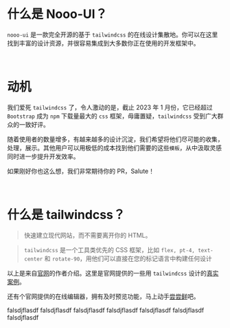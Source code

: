 

# 什么是 Nooo-UI？

`nooo-ui` 是一款完全开源的基于 `tailwindcss` 的在线设计集散地。你可以在这里找到丰富的设计资源，并很容易集成到大多数你正在使用的开发框架中。

<br />

# 动机

我们爱死 `tailwindcss` 了，令人激动的是，截止 2023 年 1 月份，它已经超过 `Bootstrap` 成为 `npm` 下载量最大的 `css` 框架，毋庸置疑，`tailwindcss` 受到广大群众的一致好评。

随着使用者的数量增多，有越来越多的设计沉淀，我们希望将他们尽可能的收集，处理，展示。其他用户可以用极低的成本找到他们需要的这些`模板`，从中汲取灵感同时进一步提升开发效率。

如果刚好你也这么想，我们非常期待你的 PR，Salute！

<br />

# 什么是 tailwindcss？

> 快速建立现代网站，而不需要离开你的 HTML。

> `tailwindcss` 是一个工具类优先的 CSS 框架，比如 `flex, pt-4, text-center` 和 `rotate-90`，用他们可以直接在您的标记语言中构建任何设计

以上是来自[官网](https://tailwindcss.com/)的作者介绍。这里是官网提供的一些用 `tailwindcss` 设计的[真实案例](https://tailwindcss.com/showcase)。

还有个官网提供的在线编辑器，拥有及时预览功能，马上动手[尝尝鲜](https://play.tailwindcss.com/)吧。


falsdjflasdf
falsdjflasdf
falsdjflasdf
falsdjflasdf
falsdjflasdf
falsdjflasdf
falsdjflasdf
<br />
<br />
<br />
<br />

